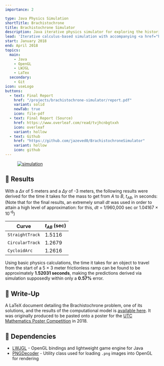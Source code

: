 ```yaml
---
importance: 2

type: Java Physics Simulation
shortTitle: Brachistochrone
title: Brachistochrone Simulator
description: Java iterative physics simulator for exploring the historic Brachistochrone Problem originally posed by Johann Bernoulli in 1696
lead: 'Iterative calculus-based simulation with accompanying <a href="https://www.lwjgl.org/" target="_blank" rel="noreferrer">OpenGL-powered</a> graphics display program designed to verify relative performance of different solutions to the historic <a href="http://mathworld.wolfram.com/BrachistochroneProblem.html" rel="noreferrer" target="_blank">Brachistochrone problem</a>. An accompanying report was written in LaTex which gives simulation results and a mathematical explanation of a rigorous solution.'
start: January 2018
end: April 2018
topics:
  main:
    - Java
    - OpenGL
    - LWJGL
    - LaTex
  secondary:
    - Git
icon: useLogo
buttons:
  - text: Final Report
    href: "/projects/brachistochrone-simulator/report.pdf"
    variant: solid
    newTab: true
    icon: file-pdf
  - text: Final Report (Source)
    href: https://www.overleaf.com/read/tvjhcnbgtxxh
    icon: overleaf
    variant: hollow
  - text: Github
    href: "https://github.com/jazeved0/BrachistochroneSimulator"
    variant: hollow
    icon: github
---
```


<Figure caption="Demonstration of the hill-climbing portion of the simulation, each iteration moving towards the optimal circular arc path as a potential solution to the Brachistochrone Problem.">

[![simulation](/projects/brachistochrone-simulator/gif.gif)](/projects/brachistochrone-simulator/gif.gif)

</Figure>

## 🏁 Results

With a _Δx_ of 5 meters and a _Δy_ of -3 meters, the following results were derived for the time it takes for the mass to get from _A_ to _B_, _t<sub>AB</sub>_, in seconds: (Note that for the final results, an extremely small _dt_ was used in order to attain a high level of approximation: for this, _dt_ = 1/960,000 sec or 1.04167 × 10<sup>-6</sup>)

| Curve           | _t<sub>AB</sub>_ (sec) |
| --------------- | ---------------------- |
| `StraightTrack` | 1.5116                 |
| `CircularTrack` | 1.2679                 |
| `CycloidArc`    | 1.2616                 |

Using basic physics calculations, the time it takes for an object to travel from the start of a 5 × 3 meter frictionless ramp can be found to be approximately **1.52031 seconds**, making the predictions derived via simulation supposedly within only a **0.57%** error.

## 📃 Write-Up

A LaTeX document detailing the Brachistochrone problem, one of its solutions, and the results of the computational model is [available here](https://jazevedo.me/projects/brachistochrone-simulator/report.pdf). It was originally produced to be pasted onto a poster for the [UTC Mathematics Poster Competition](https://www.utc.edu/mathematics/pdfs/poster-competition-rules-2018.pdf) in 2018.

## 🔗 Dependencies

- [LWJGL](https://www.lwjgl.org/) - OpenGL bindings and lightweight game engine for Java
- [PNGDecoder](http://wiki.lwjgl.org/wiki/Loading_PNG_images_with_TWL's_PNGDecoder.html) - Utility class used for loading `.png` images into OpenGL for rendering
